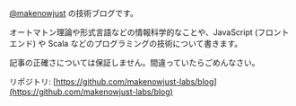 [@makenowjust](https://github.com/makenowjust) の技術ブログです。

オートマトン理論や形式言語などの情報科学的なことや、JavaScript (フロントエンド) や Scala などのプログラミングの技術について書きます。

記事の正確さについては保証しません。間違っていたらごめんなさい。

リポジトリ: [https://github.com/makenowjust-labs/blog](https://github.com/makenowjust-labs/blog)
